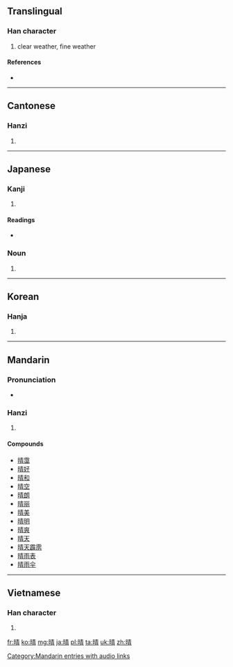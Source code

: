 ==Translingual==

===Han character===
{{Han char|rn=72|rad=日|as=08|sn=12|four=6502<sub>7</sub>|canj=日手一月 (AQMB)|ids=⿰[[日]][[青]]}}

# clear weather, fine weather

====References====
* {{Han ref|kx=0496.390|dkj=13994|dj=0863.100|hdz=21515.070|uh=6674|ud=26228|bh=B4B8|bd=46264}}

----

==Cantonese==

===Hanzi===
{{yue-hanzi|jyut=cing4|y=ching4}}

# {{defn|lang=yue|sort=日08}}

----

==Japanese==

===Kanji===
{{ja-kanji|grade=2|rs=日08}}

# {{defn|lang=ja|sort=日08}}

====Readings====
* {{ja-readings
|goon=[[しょう]] (shō) {{qualifier|non-[[w:Jōyō kanji|Jōyō]] reading}}
|kanon=[[せい]] (sei)
|kun=[[はれる]] (hareru), [[はれ]] (hare), [[はらす]] (harasu)
|nanori=[[はる]] (haru)}}

===Noun===
{{ja-noun|はれ}} 

# {{alternative form of|晴れ|lang=ja}}
----

==Korean==

===Hanja===
{{ko-hanja|hangeul=[[청]]|eumhun=|rv=cheong|mr=ch'ŏng|y=cheng}}

# {{defn|lang=ko|sort=日08}}

----

==Mandarin==

===Pronunciation===
* {{audio|zh-qíng.ogg|audio}}

===Hanzi===
{{cmn-hanzi|pin=[[qíng]] ([[qing2]]), [[zhěng]] ([[zheng3]])|wg=ch'ing<sup>2</sup>, cheng<sup>3</sup>}}

# {{defn|lang=cmn|sort=日08}}

====Compounds====
* [[晴霭]]
* [[晴好]]
* [[晴和]]
* [[晴空]]
* [[晴朗]]
* [[晴丽]]
* [[晴美]]
* [[晴明]]
* [[晴爽]]
* [[晴天]]
* [[晴天霹雳]]
* [[晴雨表]]
* [[晴雨伞]]

[[Category:Mandarin entries with audio links]]

----

==Vietnamese==

===Han character===
{{vi-hantu|[[tình]], [[tạnh]], [[tành]], [[thanh]] [[thinh]]|rs=日08}}

# {{defn|lang=vi|sort=日08}}

[[fr:晴]]
[[ko:晴]]
[[mg:晴]]
[[ja:晴]]
[[pl:晴]]
[[ta:晴]]
[[uk:晴]]
[[zh:晴]]